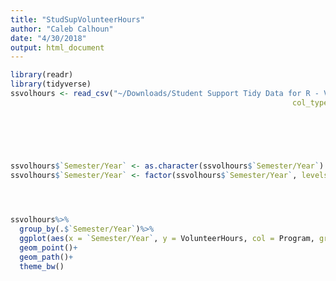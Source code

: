 ```yaml
---
title: "StudSupVolunteerHours"
author: "Caleb Calhoun"
date: "4/30/2018"
output: html_document
---
```


```r
library(readr)
library(tidyverse)
ssvolhours <- read_csv("~/Downloads/Student Support Tidy Data for R - Volunteer Hours (1).csv", 
                                                               col_types = cols(X10 = col_skip(), X4 = col_skip(), 
                                                                                X5 = col_skip(), X6 = col_skip(), 
                                                                                X7 = col_skip(), X8 = col_skip(), 
                                                                                X9 = col_skip()), skip = 1)



ssvolhours$`Semester/Year` <- as.character(ssvolhours$`Semester/Year`)
ssvolhours$`Semester/Year` <- factor(ssvolhours$`Semester/Year`, levels = unique(ssvolhours$`Semester/Year`))




ssvolhours%>%
  group_by(.$`Semester/Year`)%>%
  ggplot(aes(x = `Semester/Year`, y = VolunteerHours, col = Program, group = 1))+
  geom_point()+
  geom_path()+
  theme_bw()
```

